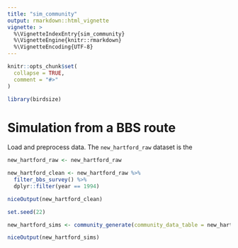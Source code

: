 ```yaml
---
title: "sim_community"
output: rmarkdown::html_vignette
vignette: >
  %\VignetteIndexEntry{sim_community}
  %\VignetteEngine{knitr::rmarkdown}
  %\VignetteEncoding{UTF-8}
---
```


```r
knitr::opts_chunk$set(
  collapse = TRUE,
  comment = "#>"
)
```

```r
library(birdsize)
```

# Simulation from a BBS route

Load and preprocess data. The `new_hartford_raw` dataset is the 

```r

new_hartford_raw <- new_hartford_raw

new_hartford_clean <- new_hartford_raw %>%
  filter_bbs_survey() %>%
  dplyr::filter(year == 1994)

niceOutput(new_hartford_clean)
```


```r
set.seed(22)

new_hartford_sims <- community_generate(community_data_table = new_hartford_clean)

niceOutput(new_hartford_sims)
```

# 
